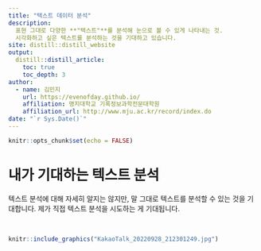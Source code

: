 ```yaml
---
title: "텍스트 데이터 분석"
description:
  표현 그대로 다양한 **"텍스트"**를 분석해 눈으로 볼 수 있게 나타내는 것.
  시각화하고 싶은 텍스트를 분석하는 것을 기대하고 있습니다.
site: distill::distill_website
output:
  distill::distill_article:
    toc: true
    toc_depth: 3  
author:
  - name: 김민지
    url: https://evenofday.github.io/
    affiliation: 명지대학교 기록정보과학전문대학원
    affiliation_url: http://www.mju.ac.kr/record/index.do
date: "`r Sys.Date()`" 
---
```


```r
knitr::opts_chunk$set(echo = FALSE)
```



# 내가 기대하는 텍스트 분석

텍스트 분석에 대해 자세히 알지는 않지만, 말 그대로 텍스트를 분석할 수 있는 것을 기대합니다.
제가 직접 텍스트 분석을 시도하는 게 기대됩니다.


<br>

```r
knitr::include_graphics("KakaoTalk_20220928_212301249.jpg")
```

